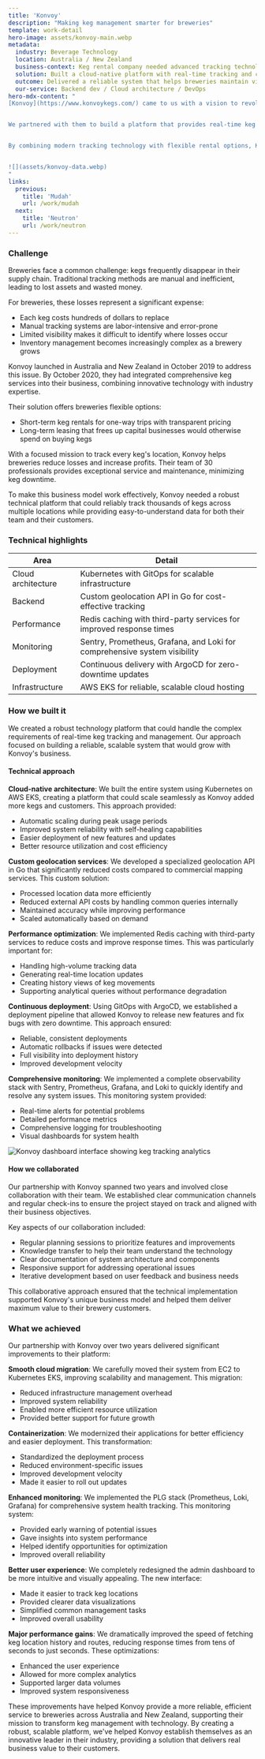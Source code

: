 ```yaml
---
title: 'Konvoy'
description: "Making keg management smarter for breweries"
template: work-detail
hero-image: assets/konvoy-main.webp
metadata:
  industry: Beverage Technology
  location: Australia / New Zealand
  business-context: Keg rental company needed advanced tracking technology to reduce asset loss
  solution: Built a cloud-native platform with real-time tracking and comprehensive analytics
  outcome: Delivered a reliable system that helps breweries maintain visibility of their kegs throughout the supply chain
  our-service: Backend dev / Cloud architecture / DevOps
hero-mdx-content: "
[Konvoy](https://www.konvoykegs.com/) came to us with a vision to revolutionize how breweries track and manage their kegs. Beer kegs are valuable assets that frequently go missing, costing breweries significant money each year. Konvoy wanted to create a tech-driven rental system that would solve this problem.


We partnered with them to build a platform that provides real-time keg tracking and analytics. This system helps breweries maintain visibility of their assets throughout the supply chain, reducing losses and improving their bottom line.


By combining modern tracking technology with flexible rental options, Konvoy offers breweries a compelling alternative to purchasing and managing their own kegs. Their solution helps customers save money while gaining better insights into their keg utilization and movement patterns.


![](assets/konvoy-data.webp)
"
links:
  previous:
    title: 'Mudah'
    url: /work/mudah
  next:
    title: 'Neutron'
    url: /work/neutron
---
```


### Challenge

Breweries face a common challenge: kegs frequently disappear in their supply chain. Traditional tracking methods are manual and inefficient, leading to lost assets and wasted money.

For breweries, these losses represent a significant expense:

- Each keg costs hundreds of dollars to replace
- Manual tracking systems are labor-intensive and error-prone
- Limited visibility makes it difficult to identify where losses occur
- Inventory management becomes increasingly complex as a brewery grows

Konvoy launched in Australia and New Zealand in October 2019 to address this issue. By October 2020, they had integrated comprehensive keg services into their business, combining innovative technology with industry expertise.

Their solution offers breweries flexible options:

- Short-term keg rentals for one-way trips with transparent pricing
- Long-term leasing that frees up capital businesses would otherwise spend on buying kegs

With a focused mission to track every keg's location, Konvoy helps breweries reduce losses and increase profits. Their team of 30 professionals provides exceptional service and maintenance, minimizing keg downtime.

To make this business model work effectively, Konvoy needed a robust technical platform that could reliably track thousands of kegs across multiple locations while providing easy-to-understand data for both their team and their customers.

### Technical highlights

| Area               | Detail                                                                    |
| ------------------ | ------------------------------------------------------------------------- |
| Cloud architecture | Kubernetes with GitOps for scalable infrastructure                        |
| Backend            | Custom geolocation API in Go for cost-effective tracking                  |
| Performance        | Redis caching with third-party services for improved response times       |
| Monitoring         | Sentry, Prometheus, Grafana, and Loki for comprehensive system visibility |
| Deployment         | Continuous delivery with ArgoCD for zero-downtime updates                 |
| Infrastructure     | AWS EKS for reliable, scalable cloud hosting                              |

### How we built it

We created a robust technology platform that could handle the complex requirements of real-time keg tracking and management. Our approach focused on building a reliable, scalable system that would grow with Konvoy's business.

#### Technical approach

**Cloud-native architecture**: We built the entire system using Kubernetes on AWS EKS, creating a platform that could scale seamlessly as Konvoy added more kegs and customers. This approach provided:

- Automatic scaling during peak usage periods
- Improved system reliability with self-healing capabilities
- Easier deployment of new features and updates
- Better resource utilization and cost efficiency

**Custom geolocation services**: We developed a specialized geolocation API in Go that significantly reduced costs compared to commercial mapping services. This custom solution:

- Processed location data more efficiently
- Reduced external API costs by handling common queries internally
- Maintained accuracy while improving performance
- Scaled automatically based on demand

**Performance optimization**: We implemented Redis caching with third-party services to reduce costs and improve response times. This was particularly important for:

- Handling high-volume tracking data
- Generating real-time location updates
- Creating history views of keg movements
- Supporting analytical queries without performance degradation

**Continuous deployment**: Using GitOps with ArgoCD, we established a deployment pipeline that allowed Konvoy to release new features and fix bugs with zero downtime. This approach ensured:

- Reliable, consistent deployments
- Automatic rollbacks if issues were detected
- Full visibility into deployment history
- Improved development velocity

**Comprehensive monitoring**: We implemented a complete observability stack with Sentry, Prometheus, Grafana, and Loki to quickly identify and resolve any system issues. This monitoring system provided:

- Real-time alerts for potential problems
- Detailed performance metrics
- Comprehensive logging for troubleshooting
- Visual dashboards for system health

![Konvoy dashboard interface showing keg tracking analytics](assets/konvoy-dashboard.webp)

#### How we collaborated

Our partnership with Konvoy spanned two years and involved close collaboration with their team. We established clear communication channels and regular check-ins to ensure the project stayed on track and aligned with their business objectives.

Key aspects of our collaboration included:

- Regular planning sessions to prioritize features and improvements
- Knowledge transfer to help their team understand the technology
- Clear documentation of system architecture and components
- Responsive support for addressing operational issues
- Iterative development based on user feedback and business needs

This collaborative approach ensured that the technical implementation supported Konvoy's unique business model and helped them deliver maximum value to their brewery customers.

### What we achieved

Our partnership with Konvoy over two years delivered significant improvements to their platform:

**Smooth cloud migration**: We carefully moved their system from EC2 to Kubernetes EKS, improving scalability and management. This migration:

- Reduced infrastructure management overhead
- Improved system reliability
- Enabled more efficient resource utilization
- Provided better support for future growth

**Containerization**: We modernized their applications for better efficiency and easier deployment. This transformation:

- Standardized the deployment process
- Reduced environment-specific issues
- Improved development velocity
- Made it easier to roll out updates

**Enhanced monitoring**: We implemented the PLG stack (Prometheus, Loki, Grafana) for comprehensive system health tracking. This monitoring system:

- Provided early warning of potential issues
- Gave insights into system performance
- Helped identify opportunities for optimization
- Improved overall reliability

**Better user experience**: We completely redesigned the admin dashboard to be more intuitive and visually appealing. The new interface:

- Made it easier to track keg locations
- Provided clearer data visualizations
- Simplified common management tasks
- Improved overall usability

**Major performance gains**: We dramatically improved the speed of fetching keg location history and routes, reducing response times from tens of seconds to just seconds. These optimizations:

- Enhanced the user experience
- Allowed for more complex analytics
- Supported larger data volumes
- Improved system responsiveness

These improvements have helped Konvoy provide a more reliable, efficient service to breweries across Australia and New Zealand, supporting their mission to transform keg management with technology. By creating a robust, scalable platform, we've helped Konvoy establish themselves as an innovative leader in their industry, providing a solution that delivers real business value to their customers.
